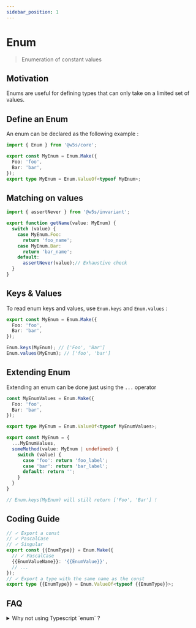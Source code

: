 ```yaml
---
sidebar_position: 1
---
```


# Enum

> Enumeration of constant values

<PackageBadgeGroup apiHref="/api/core/namespace/enum" />

## Motivation

Enums are useful for defining types that can only take on a limited set of values.

## Define an Enum

An enum can be declared as the following example :

```ts
import { Enum } from '@w5s/core';

export const MyEnum = Enum.Make({
  Foo: 'foo',
  Bar: 'bar',
});
export type MyEnum = Enum.ValueOf<typeof MyEnum>;
```

## Matching on values

```ts
import { assertNever } from '@w5s/invariant';

export function getName(value: MyEnum) {
  switch (value) {
    case MyEnum.Foo:
      return 'foo_name';
    case MyEnum.Bar:
      return 'bar_name';
    default:
      assertNever(value);// Exhaustive check
  }
}
```

## Keys & Values

To read enum keys and values, use `Enum.keys` and `Enum.values` :

```ts
export const MyEnum = Enum.Make({
  Foo: 'foo',
  Bar: 'bar',
});

Enum.keys(MyEnum); // ['Foo', 'Bar']
Enum.values(MyEnum); // ['foo', 'bar']
```

## Extending Enum

Extending an enum can be done just using the `...` operator

```ts
const MyEnumValues = Enum.Make({
  Foo: 'foo',
  Bar: 'bar',
});

export type MyEnum = Enum.ValueOf<typeof MyEnumValues>;

export const MyEnum = {
  ...MyEnumValues,
  someMethod(value: MyEnum | undefined) {
    switch (value) {
      case 'foo': return 'foo_label';
      case 'bar': return 'bar_label';
      default: return '';
    }
  }
}

// Enum.keys(MyEnum) will still return ['Foo', 'Bar'] !
```

## Coding Guide

```ts
// ✓ Export a const
// ✓ PascalCase
// ✓ Singular
export const {{EnumType}} = Enum.Make({
  // ✓ PascalCase
  {{EnumValueName}}: '{{EnumValue}}',
  // ...
});
// ✓ Export a type with the same name as the const
export type {{EnumType}} = Enum.ValueOf<typeof {{EnumType}}>;
```

## FAQ

<details>
<summary>
Why not using Typescript `enum` ?
</summary>

Typescript enums have several drawbacks such as :

- Number based enum are not safe

  ```ts
  enum Roles {
    Admin,
  }
  declare function hasAccess(role: Roles): void;

  hasAccess(10);// This is valid, but it should not 😣
  ```

- String based enum are using nominal typing (Typescript is almost full structurally typed)

  ```ts
  enum Roles {
    Admin = 'admin',
  }
  declare function hasAccess(role: Roles): void;

  hasAccess('admin') // Invalid.
  hasAccess(Roles.Admin) // Valid.
  ```

References :

- [https://dev.to/ivanzm123/dont-use-enums-in-typescript-they-are-very-dangerous-57bh]

This library was created to solve these issues.
</details>
